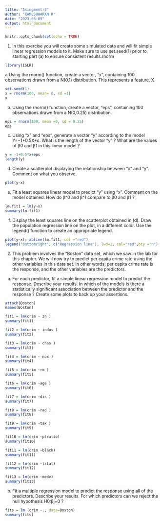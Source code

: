 ---
title: "Asingment-2"
author: "KAMESHWARAN R"
date: "2023-08-09"
output: html_document
---

```{r setup, include=FALSE}
knitr::opts_chunk$set(echo = TRUE)
```

1. In this exercise you will create some simulated data and will fit simple linear regression models to it. Make sure to use set.seed(1) prior to starting part (a) to ensure consistent results.rnorm

```{r}
library(ISLR)
```




a.Using the rnorm() function, create a vector, “x”, containing 100 observations drawn from a N(0,1) distribution. This represents a feature, X.

```{r}
set.seed(1)
x = rnorm(100, mean= 0, sd =1)
x


```


b.	Using the rnorm() function, create a vector, “eps”, containing 100 observations drawn from a N(0,0.25) distribution.

```{r}
eps = rnorm(100, mean =0, sd = 0.25)
eps
```




c.	Using “x” and “eps”, generate a vector “y” according to the model
Y=−1+0.5X+ε.
What is the length of the vector “y” ? What are the values of β0 and β1 in this linear model ?

```{r}
y = -1+0.5*x+eps
length(y)
```



 
d.	Create a scatterplot displaying the relationship between “x” and “y”. Comment on what you observe.


```{r}

plot(y~x)
```


e.	Fit a least squares linear model to predict “y” using “x”. Comment on the model obtained. How do β^0 and β^1 compare to β0 and β1 ?


```{r}
lm.fit1 = lm(y~x)
summary(lm.fit1)
```


f.	Display the least squares line on the scatterplot obtained in (d). Draw the population regression line on the plot, in a different color. Use the legend() function to create an appropriate legend.


```{r}
plot(y~x); abline(lm.fit1, col ="red") 
legend("bottomright", c("Regression line"), lwd=1, col="red",bty ="n")
```



2.  This problem involves the “Boston” data set, which we saw in the lab for this chapter. We will now try to predict per capita crime rate using the other variables in this data set. In other words, per capita crime rate is the response, and the other variables are the predictors.



a.	For each predictor, fit a simple linear regression model to predict the response. Describe your results. In which of the models is there a statistically significant association between the predictor and the response ? Create some plots to back up your assertions.

```{r}
attach(Boston)
names(Boston)

```

```{r}
fit1 = lm(crim ~ zn )
summary(fit1)
```
```{r}
fit2 = lm(crim ~ indus )
summary(fit2)
```
```{r}
fit3 = lm(crim ~ chas )
summary(fit3)
```
```{r}
fit4 = lm(crim ~ nox )
summary(fit4)
```


```{r}
fit5 = lm(crim ~rm )
summary(fit5)
```

```{r}
fit6 = lm(crim ~age )
summary(fit6)
```


```{r}
fit7 = lm(crim ~dis )
summary(fit7)
```

```{r}
fit8 = lm(crim ~rad )
summary(fit8)
```


```{r}
fit9 = lm(crim ~tax )
summary(fit9)
```


```{r}
fit10 = lm(crim ~ptratio)
summary(fit10)
```

```{r}
fit11 = lm(crim ~black)
summary(fit11)
```


```{r}
fit12 = lm(crim ~lstat)
summary(fit12)
```


```{r}
fit13 = lm(crim ~medv)
summary(fit13)
```






b.	Fit a multiple regression model to predict the response using all of the predictors. Describe your results. For which predictors can we reject the null hypothesis H0:βj=0 ?


```{r}
fits = lm (crim ~., data=Boston)
summary(fits)
```

